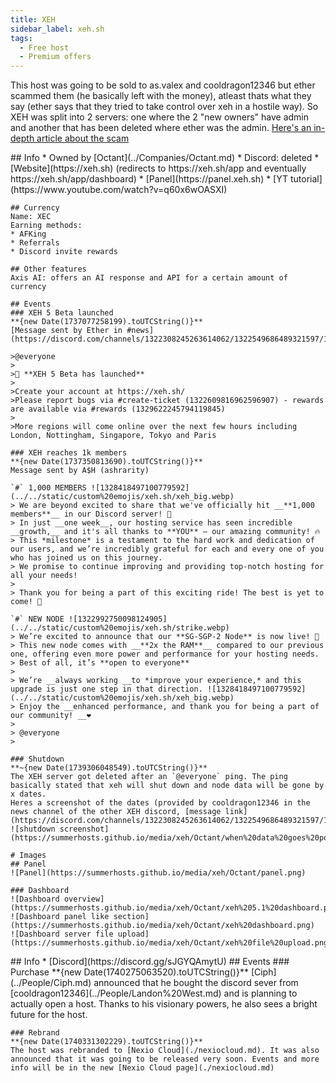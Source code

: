 ```yaml
---
title: XEH
sidebar_label: xeh.sh
tags:
  - Free host
  - Premium offers
---
```



This host was going to be sold to as.valex and cooldragon12346 but ether scammed them (he basically left with the money), atleast thats what they say (ether says that they tried to take control over xeh in a hostile way). So XEH was split into 2 servers: one where the 2 "new owners" have admin and another that has been deleted where ether was the admin. [Here's an in-depth article about the scam](https://blog.torrentsmp.com/2025/02/09/XEH_Scam/)

<Tabs>
  <TabItem value="octant" label="Owned by Octant" default>
    ## Info
    * Owned by [Octant](../Companies/Octant.md)
    * Discord: deleted
    * [Website](https://xeh.sh) (redirects to https://xeh.sh/app and eventually https://xeh.sh/app/dashboard)
    * [Panel](https://panel.xeh.sh)
    * [YT tutorial](https://www.youtube.com/watch?v=q60x6wOASXI)

    ## Currency
    Name: XEC  
    Earning methods:
    * AFKing
    * Referrals
    * Discord invite rewards

    ## Other features
    Axis AI: offers an AI response and API for a certain amount of currency

    ## Events
    ### XEH 5 Beta launched
    **{new Date(1737077258199).toUTCString()}**  
    [Message sent by Ether in #news](https://discord.com/channels/1322308245263614062/1322549686489321597/1329623133371502602)  

    >@everyone 
    >
    >🎉 **XEH 5 Beta has launched**
    >
    >Create your account at https://xeh.sh/
    >Please report bugs via #create-ticket (1322609816962596907) - rewards are available via #rewards (1329622245794119845)
    >
    >More regions will come online over the next few hours including London, Nottingham, Singapore, Tokyo and Paris

    ### XEH reaches 1k members
    **{new Date(1737350813690).toUTCString()}**  
    Message sent by A$H (ashrarity)  

    `#` 1,000 MEMBERS ![1328418497100779592](../../static/custom%20emojis/xeh.sh/xeh_big.webp)
    > We are beyond excited to share that we've officially hit __**1,000 members**__ in our Discord server! 🎉
    > In just __one week__, our hosting service has seen incredible __growth,__ and it's all thanks to **YOU** — our amazing community! 🔥
    > This *milestone* is a testament to the hard work and dedication of our users, and we’re incredibly grateful for each and every one of you who has joined us on this journey. 
    > We promise to continue improving and providing top-notch hosting for all your needs! 
    > 
    > Thank you for being a part of this exciting ride! The best is yet to come! 👀

    `#` NEW NODE ![1322992750098124905](../../static/custom%20emojis/xeh.sh/strike.webp)
    > We’re excited to announce that our **SG-SGP-2 Node** is now live! 🚀
    > This new node comes with __**2x the RAM**__ compared to our previous one, offering even more power and performance for your hosting needs. 
    > Best of all, it’s **open to everyone** 
    > 
    > We’re __always working __to *improve your experience,* and this upgrade is just one step in that direction. ![1328418497100779592](../../static/custom%20emojis/xeh.sh/xeh_big.webp)
    > Enjoy the __enhanced performance, and thank you for being a part of our community! __❤️
    > 
    > @everyone
    > 

    ### Shutdown
    **~{new Date(1739306048549).toUTCString()}**  
    The XEH server got deleted after an `@everyone` ping. The ping basically stated that xeh will shut down and node data will be gone by x dates.
    Heres a screenshot of the dates (provided by cooldragon12346 in the news channel of the other XEH discord, [message link](https://discord.com/channels/1322308245263614062/1322549686489321597/1338971357651800184)):
    ![shutdown screenshot](https://summerhosts.github.io/media/xeh/Octant/when%20data%20goes%20poof.png)

    # Images
    ## Panel
    ![Panel](https://summerhosts.github.io/media/xeh/Octant/panel.png)

    ### Dashboard
    ![Dashboard overview](https://summerhosts.github.io/media/xeh/Octant/xeh%205.1%20dashboard.png)
    ![Dashboard panel like section](https://summerhosts.github.io/media/xeh/Octant/xeh%20dashboard.png)
    ![Dashboard server file upload](https://summerhosts.github.io/media/xeh/Octant/xeh%20file%20upload.png)
  </TabItem>
  <TabItem value="not_octant" label="Not owned by Octant">
    ## Info
      * [Discord](https://discord.gg/sJGYQAmytU)
    ## Events
    ### Purchase
    **{new Date(1740275063520).toUTCString()}**
    [Ciph](../People/Ciph.md) announced that he bought the discord sever from [cooldragon12346](../People/Landon%20West.md) and is planning to actually open a host. Thanks to his visionary powers, he also sees a bright future for the host.

    ### Rebrand
    **{new Date(1740331302229).toUTCString()}**
    The host was rebranded to [Nexio Cloud](./nexiocloud.md). It was also announced that it was going to be released very soon. Events and more info will be in the new [Nexio Cloud page](./nexiocloud.md)
  </TabItem>
</Tabs>
